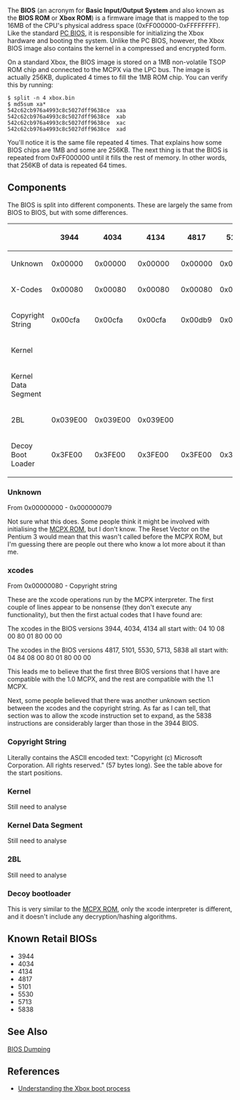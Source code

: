The '''BIOS''' (an acronym for '''Basic Input/Output System''' and also known as the '''BIOS ROM''' or '''Xbox ROM''') is a firmware image that is mapped to the top 16MB of the CPU's physical address space (0xFF000000-0xFFFFFFFF). Like the standard [https://en.wikipedia.org/wiki/BIOS PC BIOS], it is responsible for initializing the Xbox hardware and booting the system. Unlike the PC BIOS, however, the Xbox BIOS image also contains the kernel in a compressed and encrypted form.

On a standard Xbox, the BIOS image is stored on a 1MB non-volatile TSOP ROM chip and connected to the MCPX via the LPC bus. The image is actually 256KB, duplicated 4 times to fill the 1MB ROM chip. You can verify this by running:

<pre>
$ split -n 4 xbox.bin 
$ md5sum xa*
542c62cb976a4993c8c5027dff9638ce  xaa
542c62cb976a4993c8c5027dff9638ce  xab
542c62cb976a4993c8c5027dff9638ce  xac
542c62cb976a4993c8c5027dff9638ce  xad
</pre>

You'll notice it is the same file repeated 4 times. That explains how some BIOS chips are 1MB and some are 256KB. The next thing is that the BIOS is repeated from 0xFF000000 until it fills the rest of memory. In other words, that 256KB of data is repeated 64 times.

== Components ==

The BIOS is split into different components. These are largely the same from BIOS to BIOS, but with some differences.

{| class="wikitable"
!
! 3944
! 4034
! 4134
! 4817
! 5101
! 5530
! 5713
! 5838
|-
! Unknown
| 0x00000
| 0x00000
| 0x00000
| 0x00000
| 0x00000
| 0x00000
| 0x00000
| 0x00000
|-
! X-Codes
| 0x00080
| 0x00080
| 0x00080
| 0x00080
| 0x00080
| 0x00080
| 0x00080
| 0x00080
|-
! Copyright String 
| 0x00cfa
| 0x00cfa
| 0x00cfa
| 0x00db9
| 0x00e49
| 0x00e59
| 0x00e59
| 0x00dcc
|-
! Kernel
| 
| 
| 
| 
| 
| 
| 
| 
|-
! Kernel Data Segment
| 
| 
| 
| 
| 
| 
| 
| 
|-
! 2BL
| 0x039E00
| 0x039E00
| 0x039E00
| 
| 
| 
| 
| 
|-
! Decoy Boot Loader
| 0x3FE00
| 0x3FE00
| 0x3FE00
| 0x3FE00
| 0x3FE00
| 0x3FE00
| 0x3FE00
| 0x3FE00
|}

=== Unknown ===

From 0x00000000 - 0x000000079

Not sure what this does. Some people think it might be involved with initialising the [[MCPX ROM]], but I don't know. The Reset Vector on the Pentium 3 would mean that this wasn't called before the MCPX ROM, but I'm guessing there are people out there who know a lot more about it than me.

=== xcodes ===

From 0x00000080 - Copyright string

These are the xcode operations run by the MCPX interpreter. The first couple of lines appear to be nonsense (they don't execute any functionality), but then the first actual codes that I have found are:

The xcodes in the BIOS versions 3944, 4034, 4134 all start with:
04 10 08 00 80 01 80 00 00

The xcodes in the BIOS versions 4817, 5101, 5530, 5713, 5838 all start with:
04 84 08 00 80 01 80 00 00

This leads me to believe that the first three BIOS versions that I have are compatible with the 1.0 MCPX, and the rest are compatible with the 1.1 MCPX.

Next, some people believed that there was another unknown section between the xcodes and the copyright string. As far as I can tell, that section was to allow the xcode instruction set to expand, as the 5838 instructions are considerably larger than those in the 3944 BIOS.

=== Copyright String ===

Literally contains the ASCII encoded text: "Copyright (c) Microsoft Corporation. All rights reserved." (57 bytes long).
See the table above for the start positions.

=== Kernel ===

Still need to analyse

=== Kernel Data Segment ===

Still need to analyse

=== 2BL ===

Still need to analyse

=== Decoy bootloader ===

This is very similar to the [[MCPX ROM]], only the xcode interpreter is different, and it doesn't include any decryption/hashing algorithms.

== Known Retail BIOSs ==

* 3944
* 4034
* 4134
* 4817
* 5101
* 5530
* 5713
* 5838

== See Also ==

[[BIOS Dumping]]

== References ==

* [http://hackspot.net/XboxBlog/?p=1 Understanding the Xbox boot process]
